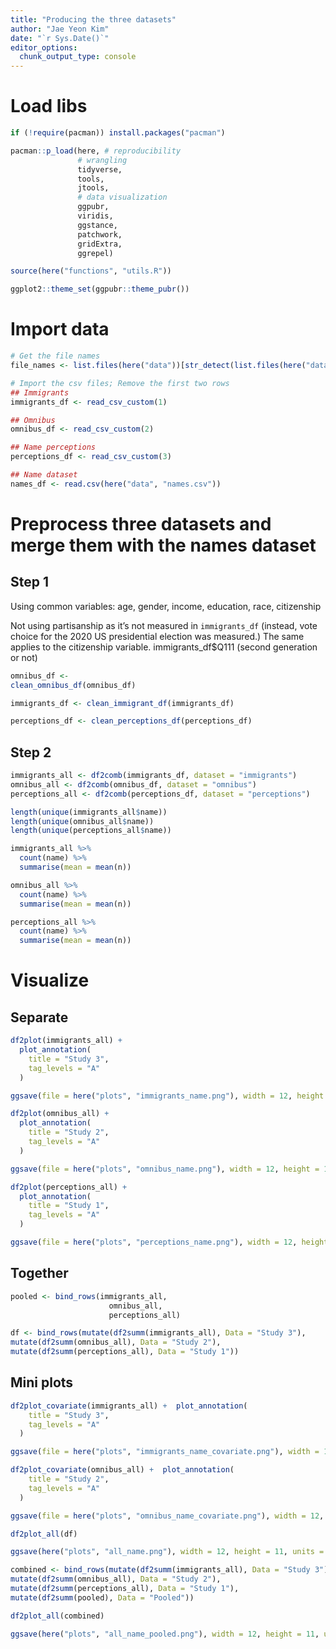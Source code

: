 ```yaml
---
title: "Producing the three datasets" 
author: "Jae Yeon Kim"
date: "`r Sys.Date()`"
editor_options: 
  chunk_output_type: console
---
```


# Load libs 

```r
if (!require(pacman)) install.packages("pacman")

pacman::p_load(here, # reproducibility
               # wrangling 
               tidyverse, 
               tools, 
               jtools, 
               # data visualization 
               ggpubr,
               viridis, 
               ggstance, 
               patchwork,
               gridExtra,
               ggrepel)

source(here("functions", "utils.R"))

ggplot2::theme_set(ggpubr::theme_pubr())
```

# Import data 

```r
# Get the file names 
file_names <- list.files(here("data"))[str_detect(list.files(here("data")), "2021_")]
```

```r
# Import the csv files; Remove the first two rows                                         
## Immigrants
immigrants_df <- read_csv_custom(1)

## Omnibus 
omnibus_df <- read_csv_custom(2)

## Name perceptions 
perceptions_df <- read_csv_custom(3)

## Name dataset
names_df <- read.csv(here("data", "names.csv"))
```

# Preprocess three datasets and merge them with the names dataset 

## Step 1 

Using common variables: age, gender, income, education, race, citizenship

Not using partisanship as it's not measured in `immigrants_df` (instead, vote choice for the 2020 US presidential election was measured.) The same applies to the citizenship variable. immigrants_df$Q111 (second generation or not)

```r
omnibus_df <- 
clean_omnibus_df(omnibus_df)

immigrants_df <- clean_immigrant_df(immigrants_df)

perceptions_df <- clean_perceptions_df(perceptions_df)
```

## Step 2 

```r
immigrants_all <- df2comb(immigrants_df, dataset = "immigrants")
omnibus_all <- df2comb(omnibus_df, dataset = "omnibus")
perceptions_all <- df2comb(perceptions_df, dataset = "perceptions")

length(unique(immigrants_all$name))
length(unique(omnibus_all$name))
length(unique(perceptions_all$name))

immigrants_all %>%
  count(name) %>%
  summarise(mean = mean(n))

omnibus_all %>%
  count(name) %>%
  summarise(mean = mean(n))

perceptions_all %>%
  count(name) %>%
  summarise(mean = mean(n))
```

# Visualize 

## Separate 

```r
df2plot(immigrants_all) +
  plot_annotation(
    title = "Study 3",
    tag_levels = "A"
  )

ggsave(file = here("plots", "immigrants_name.png"), width = 12, height = 11, units = "in")

df2plot(omnibus_all) +
  plot_annotation(
    title = "Study 2",
    tag_levels = "A"
  )

ggsave(file = here("plots", "omnibus_name.png"), width = 12, height = 11, units = "in")

df2plot(perceptions_all) +
  plot_annotation(
    title = "Study 1",
    tag_levels = "A"
  )

ggsave(file = here("plots", "perceptions_name.png"), width = 12, height = 11, units = "in")
```

## Together

```r
pooled <- bind_rows(immigrants_all, 
                      omnibus_all, 
                      perceptions_all)

df <- bind_rows(mutate(df2summ(immigrants_all), Data = "Study 3"),
mutate(df2summ(omnibus_all), Data = "Study 2"),
mutate(df2summ(perceptions_all), Data = "Study 1"))
```

## Mini plots 

```r
df2plot_covariate(immigrants_all) +  plot_annotation(
    title = "Study 3",
    tag_levels = "A"
  )

ggsave(file = here("plots", "immigrants_name_covariate.png"), width = 12, height = 11, units = "in")

df2plot_covariate(omnibus_all) +  plot_annotation(
    title = "Study 2",
    tag_levels = "A"
  )

ggsave(file = here("plots", "omnibus_name_covariate.png"), width = 12, height = 11, units = "in")
```

```r
df2plot_all(df)

ggsave(here("plots", "all_name.png"), width = 12, height = 11, units = "in")
```

```r
combined <- bind_rows(mutate(df2summ(immigrants_all), Data = "Study 3"),
mutate(df2summ(omnibus_all), Data = "Study 2"),
mutate(df2summ(perceptions_all), Data = "Study 1"),
mutate(df2summ(pooled), Data = "Pooled"))

df2plot_all(combined) 

ggsave(here("plots", "all_name_pooled.png"), width = 12, height = 11, units = "in")
```